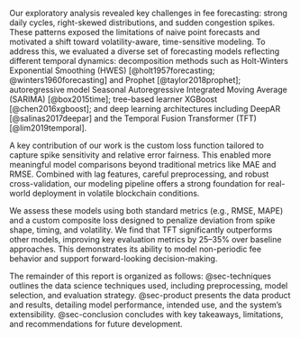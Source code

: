 Our exploratory analysis revealed key challenges in fee forecasting: strong daily cycles, right-skewed distributions, and sudden congestion spikes. These patterns exposed the limitations of naive point forecasts and motivated a shift toward volatility-aware, time-sensitive modeling. To address this, we evaluated a diverse set of forecasting models reflecting different temporal dynamics: decomposition methods such as Holt-Winters Exponential Smoothing (HWES) [@holt1957forecasting; @winters1960forecasting] and Prophet [@taylor2018prophet]; autoregressive model Seasonal Autoregressive Integrated Moving Average (SARIMA) [@box2015time]; tree-based learner XGBoost [@chen2016xgboost]; and deep learning architectures including DeepAR [@salinas2017deepar] and the Temporal Fusion Transformer (TFT) [@lim2019temporal]. 

A key contribution of our work is the custom loss function tailored to capture spike sensitivity and relative error fairness. This enabled more meaningful model comparisons beyond traditional metrics like MAE and RMSE. Combined with lag features, careful preprocessing, and robust cross-validation, our modeling pipeline offers a strong foundation for real-world deployment in volatile blockchain conditions.

We assess these models using both standard metrics (e.g., RMSE, MAPE) and a custom composite loss designed to penalize deviation from spike shape, timing, and volatility. We find that TFT significantly outperforms other models, improving key evaluation metrics by 25–35% over baseline approaches. This demonstrates its ability to model non-periodic fee behavior and support forward-looking decision-making. 

The remainder of this report is organized as follows: @sec-techniques outlines the data science techniques used, including preprocessing, model selection, and evaluation strategy. @sec-product presents the data product and results, detailing model performance, intended use, and the system’s extensibility. @sec-conclusion concludes with key takeaways, limitations, and recommendations for future development.